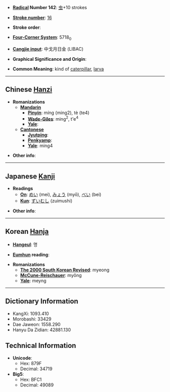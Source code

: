 * '''[[Wiktionary:Chinese radical index| Radical]] Number 142''': [[Wiktionary:Chinese radical index 虫|虫]]+10 strokes

* '''[[Wiktionary:Chinese total strokes index|Stroke number]]''': [[Wiktionary:Chinese total strokes index 16|16]]

* '''Stroke order''': 

* '''[[Wiktionary:Chinese four corner index|Four-Corner System]]''': 5718<sub>0</sub>

* '''[[Wiktionary:Chinese Cangjie index|Cangjie input]]''': 中戈月日金 (LIBAC)

* '''Graphical Significance and Origin''': 

* '''Common Meaning''': kind of [[caterpillar]], [[larva]]

----

== Chinese [[Hanzi]] ==

* '''Romanizations'''
** '''[[Mandarin]]'''
*** '''[[Pinyin]]''': míng (ming2), tè (te4)
*** '''[[Wade-Giles]]''': ming<sup>2</sup>, t'e<sup>4</sup>
*** '''[[Yale]]''': 
** '''[[Cantonese]]'''
*** '''[[Jyutping]]''':
*** '''[[Penkyamp]]''': 
*** '''[[Yale]]''': ming4

* '''Other info''': 

----

== Japanese [[Kanji]] ==

* '''Readings'''
** '''[[On]]''': [[めい]] (mei), [[みょう]] (myō), [[べい]] (bei)
** '''[[Kun]]''': [[ずいむし]] (zuimushi)

* '''Other info''':  

----

== Korean [[Hanja]] ==

* '''[[Hangeul]]''': 명

* '''[[Eumhun]] reading''': 

* '''Romanizations'''
** '''[[The 2000 South Korean Revised Romanization|The 2000 South Korean Revised]]''': myeong
** '''[[McCune-Reischauer]]''': myŏng
** '''[[Yale]]''': meyng

----

== Dictionary Information ==

* KangXi: 1093.410
* Morobashi: 33429
* Dae Jaweon: 1558.290
* Hanyu Da Zidian: 42881.130

== Technical Information ==

* '''Unicode''':
** Hex: 879F
** Decimal: 34719
* '''Big5''':
** Hex: BFC1
** Decimal: 49089